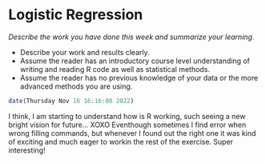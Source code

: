# Logistic Regression

*Describe the work you have done this week and summarize your learning.*

- Describe your work and results clearly. 
- Assume the reader has an introductory course level understanding of writing and reading R code as well as statistical methods.
- Assume the reader has no previous knowledge of your data or the more advanced methods you are using.

```r
date(Thursday Nov 16 16:16:00 2022)
```
I think, I am starting to understand how is R working,  such seeing a new bright vision for future... XOXO 
Eventhough sometimes I find error when wrong filling commands, but whenever I found out the right one it was kind of exciting and much eager to workin the rest of the exercise. Super interesting!